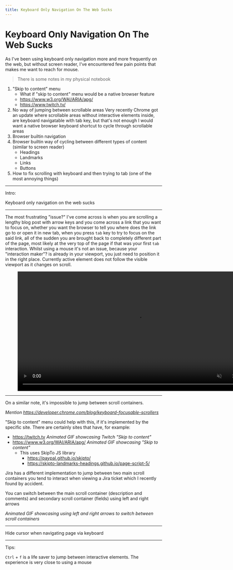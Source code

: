 ```yaml
---
title: Keyboard Only Navigation On The Web Sucks
---
```



# Keyboard Only Navigation On The Web Sucks

As I've been using keyboard only navigation more and more frequently on the web, but without screen reader, I've encountered few pain points that makes me want to reach for mouse.

> There is some notes in my physical notebook

1. "Skip to content" menu
    - What if "skip to content" menu would be a native browser feature
    - https://www.w3.org/WAI/ARIA/apg/
    - https://www.twitch.tv/
2. No way of jumping between scrollable areas
    Very recently Chrome got an update where scrollable areas without interactive elements inside, are keyboard navigatable with tab key, but that's not enough
    I would want a native browser keyboard shortcut to cycle through scrollable areas
3. Browser builtin navigation
4. Browser builtin way of cycling between different types of content (similar to screen reader)
    - Headings
    - Landmarks
    - Links
    - Buttons
5. How to fix scrolling with keyboard and then trying to tab (one of the most annoying things)

---

Intro:

Keyboard only navigation on the web sucks

---

The most frustrating "issue?" I've come across is when you are scrolling a lengthy blog post with arrow keys and you come across a link that you want to focus on, whether you want the browser to tell you where does the link go to or open it in new tab, when you press `tab` key to try to focus on the said link, all of the sudden you are brought back to completely different part of the page, most likely at the very top of the page if that was your first `tab` interaction. Whilst using a mouse it's not an issue, because your "interaction maker"? is already in your viewport, you just need to position it in the right place. Currently active element does not follow the visible viewport as it changes on scroll.

<figure>
    <video src={KeyboardVSMouseScrollSrc} type="video/mp4" controls width="768" autoplay muted playsinline loop />
    <figcaption>TODO</figcaption>
</figure>

---

On a similar note, it's impossible to jump between scroll containers.

*Mention https://developer.chrome.com/blog/keyboard-focusable-scrollers*

"Skip to content" menu could help with this, if it's implemented by the specific site. There are certainly sites that have, for example:
- https://twitch.tv *Animated GIF showcasing Twitch "Skip to content"*
- https://www.w3.org/WAI/ARIA/apg/ *Animated GIF showcasing "Skip to content"*
  - This uses SkipTo JS library
    - https://paypal.github.io/skipto/
    - https://skipto-landmarks-headings.github.io/page-script-5/


Jira has a different implementation to jump between two main scroll containers you tend to interact when viewing a Jira ticket which I recently found by accident.

You can switch between the main scroll container (description and comments) and secondary scroll container (fields) using left and right arrows

*Animated GIF showcasing using left and right arrows to switch between scroll containers*

---

Hide cursor when navigating page via keyboard

---

Tips:

`Ctrl` + `f` is a life saver to jump between interactive elements. The experience is very close to using a mouse
